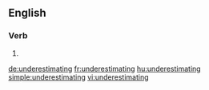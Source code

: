 
==English==

===Verb===
{{head|en}}

# {{present participle of|underestimate}}

[[de:underestimating]]
[[fr:underestimating]]
[[hu:underestimating]]
[[simple:underestimating]]
[[vi:underestimating]]